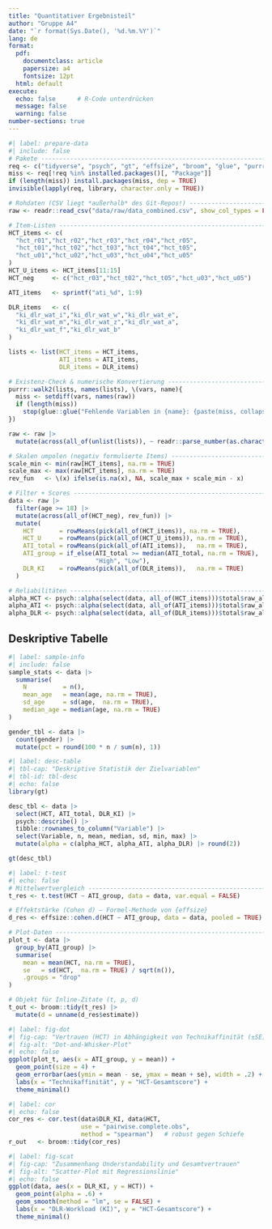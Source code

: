 ```yaml
---
title: "Quantitativer Ergebnisteil"
author: "Gruppe A4"
date: "`r format(Sys.Date(), '%d.%m.%Y')`"
lang: de
format:
  pdf:
    documentclass: article
    papersize: a4
    fontsize: 12pt
  html: default
execute:
  echo: false      # R-Code unterdrücken
  message: false
  warning: false
number-sections: true
---
```


```r
#| label: prepare-data
#| include: false
# Pakete --------------------------------------------------------------
req <- c("tidyverse", "psych", "gt", "effsize", "broom", "glue", "purrr")
miss <- req[!req %in% installed.packages()[, "Package"]]
if (length(miss)) install.packages(miss, dep = TRUE)
invisible(lapply(req, library, character.only = TRUE))

# Rohdaten (CSV liegt *außerhalb* des Git-Repos!) ---------------------
raw <- readr::read_csv("data/raw/data_combined.csv", show_col_types = FALSE)

# Item-Listen ---------------------------------------------------------
HCT_items <- c(
  "hct_r01","hct_r02","hct_r03","hct_r04","hct_r05",
  "hct_t01","hct_t02","hct_t03","hct_t04","hct_t05",
  "hct_u01","hct_u02","hct_u03","hct_u04","hct_u05"
)
HCT_U_items <- HCT_items[11:15]
HCT_neg     <- c("hct_r03","hct_t02","hct_t05","hct_u03","hct_u05")

ATI_items   <- sprintf("ati_%d", 1:9)

DLR_items   <- c(
  "ki_dlr_wat_i","ki_dlr_wat_w","ki_dlr_wat_e",
  "ki_dlr_wat_m","ki_dlr_wat_z","ki_dlr_wat_a",
  "ki_dlr_wat_f","ki_dlr_wat_b"
)

lists <- list(HCT_items = HCT_items,
              ATI_items = ATI_items,
              DLR_items = DLR_items)

# Existenz-Check & numerische Konvertierung ---------------------------
purrr::walk2(lists, names(lists), \(vars, name){
  miss <- setdiff(vars, names(raw))
  if (length(miss))
    stop(glue::glue("Fehlende Variablen in {name}: {paste(miss, collapse=', ')}"))
})

raw <- raw |>
  mutate(across(all_of(unlist(lists)), ~ readr::parse_number(as.character(.))))

# Skalen umpolen (negativ formulierte Items) --------------------------
scale_min <- min(raw[HCT_items], na.rm = TRUE)
scale_max <- max(raw[HCT_items], na.rm = TRUE)
rev_fun   <- \(x) ifelse(is.na(x), NA, scale_max + scale_min - x)

# Filter + Scores -----------------------------------------------------
data <- raw |>
  filter(age >= 18) |>
  mutate(across(all_of(HCT_neg), rev_fun)) |>
  mutate(
    HCT       = rowMeans(pick(all_of(HCT_items)), na.rm = TRUE),
    HCT_U     = rowMeans(pick(all_of(HCT_U_items)), na.rm = TRUE),
    ATI_total = rowMeans(pick(all_of(ATI_items)),   na.rm = TRUE),
    ATI_group = if_else(ATI_total >= median(ATI_total, na.rm = TRUE),
                        "High", "Low"),
    DLR_KI    = rowMeans(pick(all_of(DLR_items)),   na.rm = TRUE)
  )

# Reliabilitäten ------------------------------------------------------
alpha_HCT <- psych::alpha(select(data, all_of(HCT_items)))$total$raw_alpha
alpha_ATI <- psych::alpha(select(data, all_of(ATI_items)))$total$raw_alpha
alpha_DLR <- psych::alpha(select(data, all_of(DLR_items)))$total$raw_alpha
```

## **Deskriptive Tabelle**

```r
#| label: sample-info
#| include: false
sample_stats <- data |>
  summarise(
    N          = n(),
    mean_age   = mean(age, na.rm = TRUE),
    sd_age     = sd(age,  na.rm = TRUE),
    median_age = median(age, na.rm = TRUE)
)

gender_tbl <- data |>
  count(gender) |>
  mutate(pct = round(100 * n / sum(n), 1))
```

```r
#| label: desc-table
#| tbl-cap: "Deskriptive Statistik der Zielvariablen"
#| tbl-id: tbl-desc
#| echo: false
library(gt)

desc_tbl <- data |>
  select(HCT, ATI_total, DLR_KI) |>
  psych::describe() |>
  tibble::rownames_to_column("Variable") |>
  select(Variable, n, mean, median, sd, min, max) |>
  mutate(alpha = c(alpha_HCT, alpha_ATI, alpha_DLR) |> round(2))

gt(desc_tbl)
```

```r
#| label: t-test
#| echo: false
# Mittelwertvergleich -------------------------------------------------
t_res <- t.test(HCT ~ ATI_group, data = data, var.equal = FALSE)

# Effektstärke (Cohen d) – Formel-Methode von {effsize}
d_res <- effsize::cohen.d(HCT ~ ATI_group, data = data, pooled = TRUE)

# Plot-Daten ----------------------------------------------------------
plot_t <- data |>
  group_by(ATI_group) |>
  summarise(
    mean = mean(HCT, na.rm = TRUE),
    se   = sd(HCT,  na.rm = TRUE) / sqrt(n()),
    .groups = "drop"
)

# Objekt für Inline-Zitate (t, p, d)
t_out <- broom::tidy(t_res) |>
  mutate(d = unname(d_res$estimate))
```

```r
#| label: fig-dot
#| fig-cap: "Vertrauen (HCT) in Abhängigkeit von Technikaffinität (±SE)"
#| fig-alt: "Dot-and-Whisker-Plot"
#| echo: false
ggplot(plot_t, aes(x = ATI_group, y = mean)) +
  geom_point(size = 4) +
  geom_errorbar(aes(ymin = mean - se, ymax = mean + se), width = .2) +
  labs(x = "Technikaffinität", y = "HCT-Gesamtscore") +
  theme_minimal()
```

```r
#| label: cor
#| echo: false
cor_res <- cor.test(data$DLR_KI, data$HCT,
                    use = "pairwise.complete.obs",
                    method = "spearman")   # robust gegen Schiefe
r_out   <- broom::tidy(cor_res)
```

```r
#| label: fig-scat
#| fig-cap: "Zusammenhang Understandability und Gesamtvertrauen"
#| fig-alt: "Scatter-Plot mit Regressionslinie"
#| echo: false
ggplot(data, aes(x = DLR_KI, y = HCT)) +
  geom_point(alpha = .6) +
  geom_smooth(method = "lm", se = FALSE) +
  labs(x = "DLR-Workload (KI)", y = "HCT-Gesamtscore") +
  theme_minimal()
```
